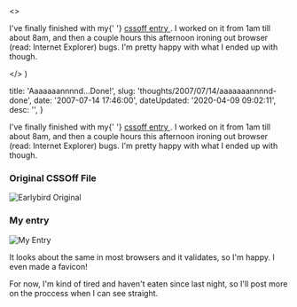 

  <>
    <p>
      I've finally finished with my{' '}
      <a href="http&#58;//cssoff.com/2007/07/14/july-14-2007-earlybird/">
        cssoff entry
      </a>
      . I worked on it from 1am till about 8am, and then a couple hours this
      afternoon ironing out browser (read&#58; Internet Explorer) bugs. I'm
      pretty happy with what I ended up with though.
    </p>
  </>
)


  title: 'Aaaaaaannnnd...Done!',
  slug: 'thoughts/2007/07/14/aaaaaaannnnd-done',
  date: '2007-07-14 17:46:00',
  dateUpdated: '2020-04-09 09:02:11',
  desc: '',
}

<p>
  I've finally finished with my{' '}
  <a href="http://cssoff.com/2007/07/14/july-14-2007-earlybird/">
    cssoff entry
  </a>
  . I worked on it from 1am till about 8am, and then a couple hours this
  afternoon ironing out browser (read: Internet Explorer) bugs. I'm pretty happy
  with what I ended up with though.
</p>
<h3>Original CSSOff File</h3>
<p>
  <img src="/images/earlybird_original.jpg" alt="Earlybird Original" />
</p>
<h3>My entry</h3>
<p>
  <img src="/images/earlybird_firefox.jpg" alt="My Entry" />
</p>
<p>
  It looks about the same in most browsers and it validates, so I'm happy. I
  even made a favicon!
</p>
<p>
  For now, I'm kind of tired and haven't eaten since last night, so I'll post
  more on the proccess when I can see straight.
</p>
